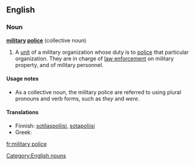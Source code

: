 ==English==
{{wikipedia}}
===Noun===
'''[[military]] [[police]]''' {{singularonly}} (collective noun) [[Category:English nouns]]

# A [[unit]] of a military organization whose duty is to [[police#Verb|police]] that particular organization. They are in charge of [[law enforcement]] on military property, and of military personnel.

====Usage notes====
* As a collective noun, the military police are referred to using plural pronouns and verb forms, such as ''they'' and ''were''.

====Translations====
{{top}}
* Finnish: [[sotilaspoliisi]], [[sotapoliisi]]
* Greek: {{t+|el|στρατονομία|sc=Grek}}
{{mid}}
{{bottom}}

[[fr:military police]]